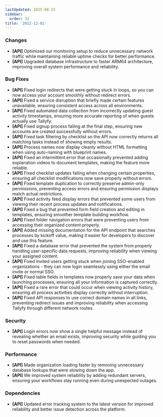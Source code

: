 ```yaml
---
lastUpdated: 2025-08-15
sidebar:
  order: 32
title: '2022-12-01'
---
```


### Changes

- **[API]** Optimized our monitoring setup to reduce unnecessary network traffic while maintaining reliable uptime checks for better performance.
- **[API]** Upgraded database infrastructure to faster ARM64 architecture, improving overall system performance and reliability.

### Bug Fixes

- **[API]** Fixed login redirects that were getting stuck in loops, so you can now access your account smoothly without redirect errors.
- **[API]** Fixed a service disruption that briefly made certain features unavailable, ensuring consistent access across all environments.
- **[API]** Fixed automated data collection from incorrectly updating guest activity timestamps, ensuring more accurate reporting of when guests actually use Tallyfy.
- **[API]** Fixed signup process failing at the final step, ensuring new accounts are created successfully without errors.
- **[API]** Fixed task filtering by checklist so the API now correctly returns all matching tasks instead of showing empty results.
- **[API]** Process names now display cleanly without HTML formatting when using auto-naming with blueprint names.
- **[API]** Fixed an intermittent error that occasionally prevented adding explanation videos to document templates, making the feature more reliable.
- **[API]** Fixed checklist updates failing when changing certain properties, ensuring all checklist modifications now save properly without errors.
- **[API]** Fixed template duplication to correctly preserve admin-only permissions, preventing access errors and ensuring permission displays match actual restrictions.
- **[API]** Fixed activity feed display errors that prevented some users from viewing their recent process updates and notifications.
- **[API]** Fixed a bug that prevented form field creation and editing in templates, ensuring smoother template building workflow.
- **[API]** Fixed folder navigation errors that were preventing users from accessing their organized content properly.
- **[API]** Added missing documentation for the API endpoint that searches processes by kickoff value, making it easier for developers to discover and use this feature.
- **[API]** Fixed a database error that prevented the system from properly handling user-specific data requests, improving reliability when viewing your assigned content.
- **[API]** Fixed invited users getting stuck when joining SSO-enabled organizations - they can now login seamlessly using either the email invite or normal SSO.
- **[API]** Fixed table fields in templates now properly save your data when launching processes, ensuring all your information is captured correctly.
- **[API]** Fixed a rare error that could occur when viewing activity history, ensuring all process activities display correctly without interruption.
- **[API]** Fixed API responses to use correct domain names in all links, preventing redirect issues and improving reliability when accessing Tallyfy through different network routes.

### Security

- **[API]** Login errors now show a single helpful message instead of revealing whether an email exists, improving security while guiding you to reset passwords when needed.

### Performance

- **[API]** Made organization loading faster by removing unnecessary database lookups that were slowing down the app.
- **[API]** We improved system reliability by adding redundant servers, ensuring your workflows stay running even during unexpected outages.

### Dependencies

- **[API]** Updated error tracking system to the latest version for improved reliability and better issue detection across the platform.